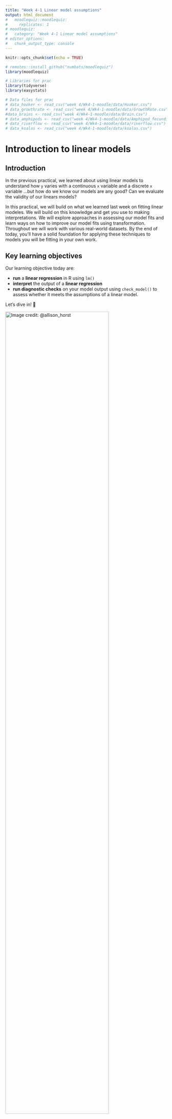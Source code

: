 ```yaml
---
title: "Week 4-1 Linear model assumptions"
output: html_document
#   moodlequiz::moodlequiz:
#     replicates: 1
# moodlequiz:
#   category: "Week 4-1 Linear model assumptions"
# editor_options: 
#   chunk_output_type: console
---
```


```r
knitr::opts_chunk$set(echo = TRUE)

# remotes::install_github("numbats/moodlequiz")
library(moodlequiz)

# Libraries for prac
library(tidyverse)
library(easystats)

# Data files for prac
# data_hooker <- read_csv("week 4/Wk4-1-moodle/data/Hooker.csv")
# data_growthrate <- read_csv("week 4/Wk4-1-moodle/data/GrowthRate.csv")
#data_brains <- read_csv("week 4/Wk4-1-moodle/data/Brain.csv")
# data_amphipods <- read_csv("week 4/Wk4-1-moodle/data/Amphipod_fecundity.csv")
# data_riverflow <- read_csv("week 4/Wk4-1-moodle/data/riverflow.csv")
# data_koalas <- read_csv("week 4/Wk4-1-moodle/data/koalas.csv")
```

# Introduction to linear models

## Introduction

In the previous practical, we learned about using linear models to understand how `y` varies with a continuous `x` variable and a discrete `x` variable ...but how do we know our models are any good? Can we evaluate the validity of our linears models? 

In this practical, we will build on what we learned last week on fitting linear modeles. We will build on this knowledge and get you use to making interpretations. We will explore approaches in assessing our model fits and learn ways on how to improve our model fits using transformation. Throughout we will work with various real-world datasets. By the end of today, you’ll have a solid foundation for applying these techniques to models you will be fitting in your own work.

## Key learning objectives

Our learning objective today are:

- **run** a **linear regression** in R using `lm()`
- **interpret** the output of a **linear regression** 
- **run diagnostic checks** on your  model output using `check_model()` to assess whether it meets the assumptions of a linear model.

<!-- using: -->
<!--   - `summary()` -->
<!--   - `parameters()` -->
<!--     - **extract** the **confidence interval** for the **slope** and **intercept** of the **regression** line -->
<!--   - `estimate_means()` -->
<!-- - **plot** the data and the **regression** line -->
<!--   - add the **confidence interval** using output of `estimate_means()` -->

Let’s dive in! 🚀 

![Image credit:  @allison_horst](images/r-learners.png){width=80%} <br>

## Setting up

**Materials:**

Everything you need for this prac is on Moodle

1. Download this week's materials zip file from Moodle, from the course page
2. Unzip the file by: 
  - MacOS: Double clicking the zipfile 
  - Windows: Right click on the zip file and click "Extract All" 
3. Move the extracted folder into the folder where you store materials for `BEES2041/` 
4. **Click on the Rstudio project file, eg. `Wk-4-1-lm-assumptions.Rproj`** to open the RStudio project and you're in!!!

We will be working with various datasets collected. These are in the folder `data/`.

You will work in the relevant Quarto document for this prac. Within each Quarto docs there are several challenges for you to complete on your own devices in order to **answer the questions on Moodle**.

**Setting up: Packages:**

We will also be working with packages from the `tidyverse` and `easystats`, building on skills from previous pracs. You should have these already installed on your machines.

> **Note** that when running R in the browser we need to install the packages each time we start a new session or after you've checked your answer

In case you don't have them installed, here is code for you to do so:
```r
# Uncomment and run only the lines below only if you have not previously installed these.
# install.packages("tidyverse")
# install.packages("easystats")
```

> Remember to load the packages into R to use em! 

```r
library(tidyverse)
library(easystats)
```

# LM continuous (Leaves)

## Worked example - Isaac with leaves across climates

![Remember Dr. Isaac Towers?! Image credit: Data Dan](images/isaac-plant-ecosystems.png){width=60%} <br>
We will be working with an example from Dr. Isaac Towers - a postdoc in the School of Biological, Earth & Environmental Sciences. Specifically, Isaac wants to know: How does a leaf's mass per area change with rainfall? His research is published in New Phytologist, you can have a read of his original study [here](https://nph.onlinelibrary.wiley.com/doi/10.1111/nph.19478). We will be working with the data Isaac compiled for us.  Recall, last week we ran a linear model using `log10_leaf_mass_per_area`, `log10_rainfall`, let's try run the same linear model again but with the raw, untransformed data.

## Read in data from a URL link

```r
# The link the contains our data
url <- "https://raw.githubusercontent.com/nicercode/BEES2041/refs/heads/main/week%203/Wk3-1-Linear-models/data/towers-2024.csv" 

# Read in the data, drop columns where their names start with `log10`
data_towers <- read_csv(url) |> 
  select(-starts_with("log10"))
```

## Fit model

```r
towers_og_fit <- lm(leaf_mass_per_area ~ rainfall, data = data_towers)
```

## Check model assumptions

Recall from lectures this week that the assumptions of a linear model assumes:

1. **Linear** relationship between `x` and `y` 
2. **Residuals** are **normally** distributed
3. **Constant variance** of residuals (homogeneity of variance)
4. No major **outliers** / influential observations
5. **Independence** of points (sampling design)
6. Our **samples represent the population** of interest? (sampling design)

The last two assumptions has two do with the sampling design. You can only check the validity of these by carefully considering the how data was collection. The remaining assumptions we can check using the the outputs of `check_model()`.

> Note, you may need to click on "Zoom" to give the plots some room to breathe

```r
check_model(towers_og_fit)
```

In [this week's lectures](https://youtu.be/zzFyjTnAa8Y?si=LpkRecpF0LSVu91N), Data Data goes through how to use the four main plots neccessary for checking the assumptions of a liner model: 

1. **Linearity**
    - Check the relationship between fitted values and residuals
        - Should see no structure or patterns/curvature

2. **Normality of Residual**
    - Check the Quantile-Quantile plot
        - Sample points should fall along the line

3. **Homogeneity of Variance**
    - Check the relationship between fitted values and square root of standardised residuals
        - Line should be flat and horizontal
        - No clear pattern in points e.g. fanning out or grouping

4. **Influential Observations**
    - Check the leverage of each point
      - Points should fall within dashed lines

**How to report on your model checks**

Generally speaking, model checks are pretty standard and not very exciting. Typically

> Usually we don't include these in a publication or final report. Could include in eSupp. We just need to say and explain what checks were done and how you amended your data if neccessary to improve fit

## Make some adjustments to improve model fit

There are two ways we can improve the model fit for a linear model: 

- apply a transformation on the raw data
  - log, typically, log 10 `log10(var)` 
  - square root `sqrt(var)`
- if any, remove outliers 

Here we will focus on applying a `log10` transformation to two relevant variables `leaf_mass_per_area` and `rainfall`. We will be creating a new variable using `mutate()` and will be assigning these new changes to `data_towers` into a new data object called `data_towers_transformed`

```r
data_towers_transformed <- data_towers |>  # Assign changes in data_towers into a new dataset
  mutate(log10_leaf_mass_per_area =  log10(leaf_mass_per_area), # Create a new log10 transformed leaf mass per area
         log10_rainfall = log10(rainfall)) # Create a new log10 transformed rainfall
```

## Fit model again

Let's try fit out model again using our transformed variables
```r
towers_transformed_fit <- lm(log10_leaf_mass_per_area ~ log10_rainfall, data = data_towers_transformed)
```

## Check model assumptions again

Use `check_model()` on our new model fit using transformed data. How does it look?! 

```r
check_model(towers_transformed_fit)
```

# Over to you

For the remainder of the practical, we will get you to: 

- fit various linear models
- check their assumptions
- make changes to the data to improve the model fit and adherance to assumptions
- make some interpretations on the results of the model

We have not provided the step-by-step instructions / R code for you to complete these exercises. Use the knowledge you've gained so far and apply them here. Make use of your saved code from the previous pracs and the worked example above if you need some guidance. 

> Check out the dplyr data transformation/manipulation cheatsheet [here](https://rstudio.github.io/cheatsheets/data-transformation.pdf)

![](images/data-transformation-cheatsheet-thumbs.png){60%}

# Example 1: Growth rates vs. individual size

The file `data/GrowthRate.csv` contains 138 observations on the relationship between individual growth rate `GrowthRate` of a wide range of organisms and average individual weight `BodyWt` . The dataset contains species whose size varies over 14 orders of magnitude from approximately 10-9 to 106 g. 

> We want to know whether body weight affects growth rate in these species. 

**Exercise:**

Use R to:
- plot a graph of `GrowthRate` versus `BodyWt` with `ggplot2`
- make adjustments to your data, you may want to plot again to check whether your adjustments helped 
- conduct the linear regression analysis using `lm()` 
- evaluate whether your model fit is in line with the assumptions of a linear model using `check_model()`

```r
library(tidyverse)
library(easystats)

# Read in data
data_growthrate <- read_csv("data/GrowthRate.csv")

# Plot raw data
ggplot(data_growthrate, aes(x = BodyWt, y = GrowthRate)) +
  geom_point() # Data is widespread and should be log10 transformed

# Fit a linear model
growth_bodywt_fit <- lm(GrowthRate ~ BodyWt, data = data_growthrate)

# Check model
check_model(growth_bodywt_fit)

# Transform data
data_growthrate_transformed <- data_growthrate |> 
  mutate(log10_bodywt = log10(BodyWt),
         log10_growthrate = log10(GrowthRate))

# Plot transformed data
ggplot(data_growthrate_transformed, aes(x = log10_bodywt, y = log10_growthrate)) +
  geom_point() 

# Fit a linear model
growth_bodywt_transformed_fit <- lm(log10_growthrate ~ log10_bodywt, data = data_growthrate_transformed)

# Check model
check_model(growth_bodywt_transformed_fit)
```

**Questions**
1. What is the equation for the linear model you are considering here?

`r cloze("GrowthRate = b0 + b1 * BodyWt", c("BodyWt = b0 + b1 * GrowthRate", "BodyWt = b0 + b1 + GrowthRate","GrowthRate = b0 + b1 * BodyWt", "GrowthRate = b0 + b1 + BodyWt"))`

2. Based on your plot of the raw data, what are some potential problems you see in fitting this linear model to these data? Select all that applies: 

```r
possible_assumption_issues <- c("high variance in larger values", 
                                "there may be some outliers, but hard to tell because the data has a massive spread",
                                "the variables are non-normal",
                                "x and y may not follow a linear relationship", 
                                "All looks good to me")
```

The potential issues with fitting a linear model to this data include: 
`r cloze(c("high variance in larger values", "x and y may not follow a linear relationship", "there may be some outliers, but hard to tell because the data has a massive spread"), possible_assumption_issues)`

3. What transformation do you recommend for this dataset?

```r
possible_transformations <- c("log 10", "natural log", "square root", "log 10 (var + 0.1)")
```

A `r cloze("log 10", possible_transformations)` transformation is suited for this dataset because observation values vary by orders of magnitude. 

4. How did the transformation change the "Linearity" `check_model()` plot?

The log 10 transformation `r cloze("put the fitted and residual values on a similar scale so we can see them spread out", c("removed the outliers", "put the fitted and residual values on a similar scale so we can see them spread out", "made the results non-significant"))`

# Example 2: Brain weight vs. body size

![](images/brains.png)

The data file `data/Brain.csv` contains data on average brain weight for 62 species of mammals. The file presents body weight (kg) `BodyWt` and brain weight (g) `BrainWt` for each species.

> We wish to consider the problem of modelling brain weight (y response) as a function of body weight (x predictor). 

**Exercises:**

- Use R to draw a scatter plot of Brain weight versus Body weight. 
- Note down on any problem you see in fitting a linear model to these data.

```r
library(tidyverse)
library(easystats)

# Read in data
data_brains <- read_csv("data/Brain.csv")

# Plot raw data
ggplot(data_brains, aes(x = BodyWt, y = BrainWt)) +
  geom_point() # Data is widespread and should be log10 transformed

# Fit a linear model
brains_bodywt_fit <- lm(BrainWt ~ BodyWt, data = data_brains)

# Check model
check_model(brains_bodywt_fit)

# Apply transformations
data_brains_transformed <- data_brains |> 
  mutate(log10_bodywt = log10(BodyWt),
         log10_brainwt = log10(BrainWt))

# Plot transformed data
ggplot(data_brains_transformed, aes(x = log10_bodywt, y = log10_brainwt)) +
  geom_point() 

# Refit model 
brains_bodywt_transformed_fit <- lm(log10_brainwt ~ log10_bodywt, data = data_brains_transformed)

# Check model
check_model(brains_bodywt_transformed_fit)

# Plot for Question 3.
ggplot(data_brains_transformed, aes(x = log10_bodywt, y = log10_brainwt)) +
  geom_text(aes(label = Species)) 
```

**Questions**

Find transformations of one or both variables so that on the transformed scale the regression is linear. 

1. Which transformation help create a more linear relationship? between x and y?

A `r cloze("log 10", possible_transformations)` transformation is suited for this dataset because observation values vary by orders of magnitude and the raw data appears `r cloze("somewhat non-linear", c("very linear", "somewhat non-linear"))`. 

2. Now, create a linear model with your transformed data. 

Examine the graph of residuals from your model versus fitted values. Comment on your residual plot comparing the linear model with untransformed data to the linear model with transformed data.

The normality of the residuals from our linear model `r cloze("increased", c("increased", "decreased"))` after performing a log 10 transformation. 

3. Humans are considered to be a big brained species. Is there evidence from the analysis to suggest that humans are an unusual species relative to the others? Could we consider it as an 'outlier'? You may need to create plot and use some clever labelling of points to answer this question

Looking at a plot of transformed data, the brain and body weight for Humans do appear to stand out. Based on our `r cloze("influential observations plot", c("qq-plot", "fitted vs residuals plot", "influential observations plot"))` of our `r cloze("transformed", c("transformed", "untransformed"))` data, Humans `r cloze("are not considered an outlier", c("are not considered an outlier", "is considered as an influential point and should be excluded"))`

# Example 3: Boiling point of water vs. air pressure

![Ever notice that water boils quicker at high altitudes? Image credit: Slower Hiking](images/boiling-water-at-elevation.jpg){60%}

In the 1840's, the Scottish physicist Dr James Forbes travelled to the Swiss Alps and made many measurements of how the boiling point of water varied with air pressure (which decreases with altitude). In his research paper , Forbes also presented data collected on the measures of the same two quantities by Dr Joseph Hooker (famous botanist, explorer, friend of Charles Darwin). Unlike Forbes, however, Hooker took his measurements in the Himalayan Mountains, generally at higher altitudes.

The data we will explore here are a subset of Hooker's data containg 31 observations:
- `Temperature` at boiling point of water (degrees Fahrenheit)
- `Pressure`, the corrected barometric pressure (inches of mercury). 

> We want to know whether changes in pressure (which decreases with altitude) affects the boiling point of water. 

Start by reading the data  `data/Hooker.csv` into R.

**Exercise:**

Use R to:
- plot a graph of Temperature versus Pressure with `ggplot2`
  - consider labelling your points with the row number of each value
- conduct the linear regression analysis using `lm()` (Temperature = a + b*Pressure)
- evaluate whether your model fit is in line with the assumptions of a linear model using `check_model()`

```r
library(tidyverse)
library(easystats)

# Read in data
data_hooker <- read_csv("data/Hooker.csv")

# Plot raw data
data_hooker |> 
  mutate(obs_id = row_number()) |>  # Create a temporary variable that denotes the row number of each observation
ggplot(aes(x = Pressure, y = Temperature)) + 
  geom_text(aes(label = obs_id)) + # A scatterplot where each point is the observation number
  theme_classic()

# Fit the model with all data
hooker_fit <- lm(Temperature ~ Pressure, data = data_hooker)

# Check model
check_model(hooker_fit)

# Exclude potential outlier
data_hooker_norow7 <- data_hooker |> 
   slice(-7)

# Fit the model with all data
hooker_norow7_fit <- lm(Temperature ~ Pressure, data = data_hooker_norow7)

# Check model
check_model(hooker_norow7_fit) # Not really improve things..

# Transform data instead
data_hooker_transformed <- data_hooker |> 
  mutate(log10_temp = log10(Temperature),
         log10_pressure = log10(Pressure))

# Fit the model with all data
hooker_transformed_fit <- lm(log10_temp ~ log10_pressure, data = data_hooker_transformed)

# Check model
check_model(hooker_transformed_fit) # There is an improvement but probably good to remove outlier

# Remove outlier in transformed data
data_hooker_transformed_norow7  <- data_hooker_transformed |> 
   slice(-7)

# Fit the model with all data
hooker_transformed_norow7_fit <- lm(log10_temp ~ log10_pressure, data = data_hooker_transformed_norow7)

# Check model
check_model(hooker_transformed_norow7_fit) # Heaps better!
```

**Questions**
1. When fitting a linear model on the raw data, which assumptions are violated? Select all that applies

```r
possible_violations <- c("there are potential outliers", 
                         "non-linear relationship present", 
                         "non-constant residual variance", 
                         "residuals are non-normal", 
                         "values are not independent", 
                         "values do not represent the population")
```

`r cloze(c("there are potential outliers", "non-linear relationship present", "non-constant residual variance") , possible_violations)`

2. You notice that point 7 looks a bit out of place. After some investigation, it turns out there were machinery issues when the data was recorded. You decide that's sufficient reason to exclude the point as an outlier. 

In `dplyr`, the function `slice` gives us a subset of rows by row number. Placing a minus `-` sign in front of that number will give us all rows **except** that one listed. To remove row 7, we would use:

```r
data_hooker_norow7 <-  data_hooker |> slice(-7)
```

What did removing the outliers do with adhering to model assumptions? 

Removing the outlier `r cloze("didn't improve very much", c("didn't improve very much", "drastically improved adherance to all model assumptions"))`

Rerun your linear model with your new dataset and check your model again

3. Removing the outlier didn't really help... let's try transforming the data. `log10` transform your x and y variable and rerun the linear model analysis and model checks

Recall to use `mutate()` to create a new variable containing your transformed data.

What is the fitted equation for this mode? 

The fitted equation for this model is:
log10(Temp) = `r cloze("1.9681",c("1.9681", "0.242507", "<2e-16"))`+ `r cloze("0.242507",c("1.9681", "0.242507", "<2e-16"))` * log10(Pressure)

4.  Look at the the residual plots from `check_model()` and compare it between: 

- a model with row 7
- a model without row 7
- a model with log transformed data with row 7

Can you see any evidence of outliers in the log-transformed data? What data adjustments would you recommend for a linear model for the Hooker dataset? 

Based on the influential observations plot, I recommend: 
- `r cloze("removing row 7", c("removing row 7", "retaining row 7", "remove row 1"))`
- apply a  `r cloze("log 10", possible_transformations)` transformation.

# Example 4: Body size vs fecundity

![](images/amphipods.jpeg){60%}

An evolutionary biologist was interested in body size-fecundity relationships in marine invertebrates. For most animals, larger females are able to produce more offspring per reproductive event. This is due to the levels of resources available for allocation to reproduction, and for species that brood their offspring, the physical constraints of housing the developing eggs or embryos.

Many crustaceans have indeterminate growth, which means they just keep on moulting and getting bigger until something kills them. Consequently, older and larger females can have many more offspring per reproductive event than smaller individuals. Amphipods are crustaceans that do not release their eggs into the plankton, but look after them in a brood pouch between their legs.

To explore how fecundity varied with body size, the biologist collected 40 females that were brooding eggs, measured their body length `Length` (mm) and the number of eggs `Eggs` in their brood pouch.

Load the data file `data/Amphipod.fecundity.csv` and choose a plot to visualise egg number per brood, you may want to label each point as the row number again.

```r
library(tidyverse)
library(easystats)

# Read in data
data_amphipods <- read_csv("data/Amphipod_fecundity.csv")

# Plot raw data
data_amphipods |>
  mutate(obs_id = row_number()) |>  # Create a temporary variable that denotes the row number of each observation
ggplot(aes(x = Length, y = Eggs)) + 
  geom_text(aes(label = obs_id)) +
  theme_classic()

# Fit the model with all data
amphipods_fit <- lm(Eggs ~ Length, data = data_amphipods)

# Check model
check_model(amphipods_fit)

# Exclude potential outlier
data_amphipods_norow40 <- data_amphipods |> 
   slice(-40)

# Fit the model with all data
amphipods_norow40_fit <- lm(Eggs ~ Length, data = data_amphipods_norow40) 

# Check model
check_model(amphipods_norow40_fit) # Looks pretty good!

# Interpret model output
parameters(amphipods_norow40_fit)
summary(amphipods_norow40_fit)
```

**Questions**

1. What analysis would you use to describe the relationship between body length and egg number per brood?

```r
possible_analyses <- c("linear regression",
                       "independent samples t-test", "goodness of fit test", "paired t-test")
```

The suitable analysis would be `r cloze("linear regression" ,possible_analyses)` because we are trying to understand the relationship between two continuous variables 

Run the suitable analysis. Check your model assumptions and make any data adjustments you see fit then answer the following:

2.  What is the probability that there is no relationship between body size and body length?

The probability that there is no relationship between body size and body length is `r cloze("< .001", c("0.05", "0.01", "< .001"))`

3. How many more eggs are produced per brood for every 1 mm increase in body length?

For every 1 mm increase in body length in an amphipod, we see an average `r cloze("increase", c("increase", "decrease"))` of `r cloze("6.34", c("6.34", "31.02"))` eggs. 

4. How many eggs would you predict that a 10 mm female would have?

The fitted equation of our model is:

`r cloze("number of eggs (fecundity)", c("number of eggs (fecundity)", "body length"))` = `r cloze("-31.02", c("6.34", -31.02"))` +  `r cloze("6.34", c("6.34", -31.02"))` * `r cloze("number of eggs (fecundity)", c("number of eggs (fecundity)", "body length"))`

Substituting 10mm in place of `r cloze("number of eggs (fecundity)", c("number of eggs (fecundity)", "body length"))` in the fitted equation will give us `r cloze("32.38", c("32.38", "-1966.668", "-94.42"))` eggs

5. What percentage of the variance in egg number per brood is explained by your relationship?

The `r cloze("R-squared", c("p-value", "t-value", "F-statistic", "R-squared"))` value tells us our model explains `r cloze("76%", c("24%", "58%", "76%"))`

# Example 5: River flow and density of larval fish

![](images/retropinna-semoni-cropped.jpg) <br>

River managers want to know if there is an difference in the numbers of fish recruiting under different environmental flow practices. They go out to a number of different locations along a river of interest and measure the density of larval fishes and water flow rate (velocity m/s) at each site.

Load the data file `data/riverflow.csv` and choose a plot to visualise the relationship between flow rate `Flow.rate` and density of fish larvae `Larvae.density`.

```r
library(tidyverse)
library(easystats)

# Read in data
data_riverflow <- read_csv("data/riverflow.csv")

# Plot raw data
ggplot(data_riverflow, aes(x = Flow.rate, y = Larvae.density)) +
  geom_point() 

# Fit a linear model
riverflow_fit <- lm(Larvae.density ~ Flow.rate, data = data_riverflow)

# Check model
check_model(riverflow_fit) # Not bad!

# Inspect model summmaries
parameters(riverflow_fit)
summary(riverflow_fit)
```

**Questions**

1. What analysis would you use to describe the relationship between flow velocity and fish larvae density?

The suitable analysis would be `r cloze("linear regression" ,possible_analyses)` because we are trying to understand the relationship between two continuous variables 

Run the suitable analysis. Check your model assumptions and make any data adjustments you see fit then answer the following:

2. What is the probability that there is no relationship between fish larvae density and water flow velocity?

The probability that there is no relationship between fish larvae density and bwater flow velocity is `r cloze("0.023", c("0.05", "0.023", "< .001"))`

3. How many more fish larvae are present for every unit increase in flow velocity?

Our model suggests that larvae density `r cloze("decreased", c("increased", "decreased"))` by `r cloze("3.13", c("3.13", "7.49"))` units for every unit increase in flow velocity.

4. What percentage of the variance in larvae fish density is explained by your relationship?

The `r cloze("R-squared", c("p-value", "t-value", "F-statistic", "R-squared"))` value tells us our model explains `r cloze("15%", c("15%", "12%", "76%"))`

# Example 6: Koalas and fire regimes

![](images/koala-fires.jpeg){60%}

A group of forest managers want to know if there is any difference in the numbers of koalas under control fire practices. To do this, they surveyed the number of koalas from mixed Eucalyptus forest with varying species composition due to fire history. They then found records of the most recent fire at each survey site to use as a measure of fire disturbance.

Load the data file `data/koalas.csv` and choose a plot to visualise the number of koalas observed `Koalas` and years since fire `Year.last.fire`.

```r
library(tidyverse)
library(easystats)

# Read in data
data_koalas <- read_csv("data/koalas.csv")

# Plot raw data
ggplot(data_koalas, aes(x = Year.last.fire, y = Koalas)) +
  geom_point() 

# Fit a linear model
koalas_fit <- lm(Koalas ~ Year.last.fire, data = data_koalas)

# Check model
check_model(koalas_fit) # Not bad!

# Inspect model summmaries
parameters(koalas_fit)
summary(koalas_fit)
```


**Questions**

1. What analysis would you use to describe the relationship between the number of koalas observed and the year of the most recent fire?

The suitable analysis would be `r cloze("linear regression" ,possible_analyses)` because we are trying to understand the relationship between two continuous variables 

Run the suitable analysis. Check your model assumptions and make any data adjustments you see fit then answer the following:

2. What is the sign and value of the slope from our model?

The slope from our model is `r cloze("negative", c("negative", "positive"))` and its value is `r cloze("0.21", c("0.21", "0.03", "0.001", "424.82"))`.

3. How do you interpret the the sign and slope of our model?

For every year since a bushfire, the number of koalas `r cloze("decreased", c("increased", "decreased"))` by 0.21. 
5. What is the probability that there is no relationship between the year of the most recent fire and the number of koalas?

The probability that there is no relationship between the year of the most recent fire and the number of koalas is `r cloze("< .001", c("0.05", "0.023", "< .001"))`

6. What percentage of the variance in koala numbers is explained by the year of the most recent fire?

The `r cloze("R-squared", c("p-value", "t-value", "F-statistic", "R-squared"))` value tells us our model explains `r cloze("34%", c("15%", "34%", "76%"))`

